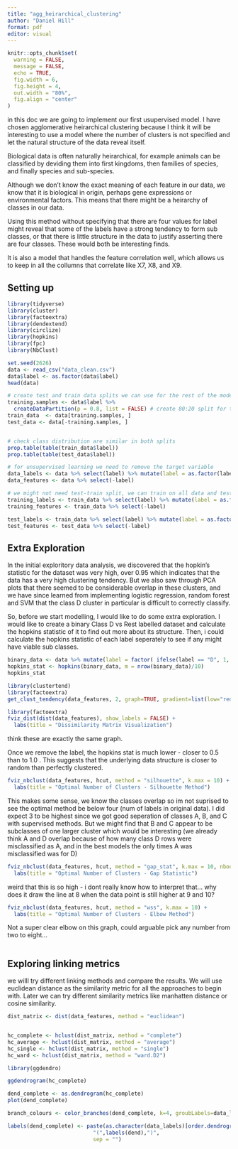 ```yaml
---
title: "agg_heirarchical_clustering"
author: "Daniel Hill"
format: pdf
editor: visual
---
```


```r
knitr::opts_chunk$set(
  warning = FALSE,
  message = FALSE,
  echo = TRUE,
  fig.width = 6,      
  fig.height = 4,     
  out.width = "80%",  
  fig.align = "center"
)
```


in this doc we are going to implement our first usupervised model. I have chosen agglomerative heirarchical clustering because I think it will be interesting to use a model where the number of clusters is not specified and let the natural structure of the data reveal itself. 

Biological data is often naturally heirarchical, for example animals can be classified by deviding them into first kingdoms, then families of species, and finally species and sub-species.

Although we don't know the exact meaning of each feature in our data, we know that it is biological in origin, perhaps gene expressions or environmental factors. This means that there might be a heirarchy of classes in our data. 

Using this method without specifying that there are four values for label might reveal that some of the labels have a strong tendency to form sub classes, or that there is little structure in the data to justify asserting there are four classes. These would both be interesting finds.

It is also a model that handles the feature correlation well, which allows us to keep in all the collumns that correlate like X7, X8, and X9. 

## Setting up

```r
library(tidyverse)  
library(cluster)   
library(factoextra)   
library(dendextend) 
library(circlize)
library(hopkins)       
library(fpc)            
library(NbClust)    
```


```r
set.seed(2626)
data <- read_csv("data_clean.csv")
data$label <- as.factor(data$label)
head(data)

# create test and train data splits we can use for the rest of the modelling
training.samples <- data$label %>% 
  createDataPartition(p = 0.8, list = FALSE) # create 80:20 split for train:test
train_data  <- data[training.samples, ]
test_data <- data[-training.samples, ]


# check class distribution are similar in both splits
prop.table(table(train_data$label))
prop.table(table(test_data$label))

# for unsupervised learning we need to remove the target variable 
data_labels <- data %>% select(label) %>% mutate(label = as.factor(label))
data_features <- data %>% select(-label)

# we might not need test-train split, we can train on all data and test with the original labels. but ill make them now in case
training_labels <- train_data %>% select(label) %>% mutate(label = as.factor(label))
training_features <- train_data %>% select(-label)

test_labels <- train_data %>% select(label) %>% mutate(label = as.factor(label))
test_features <- test_data %>% select(-label)


```


## Extra Exploration

In the initial exploritory data analysis, we discovered that the hopkin's statistic for the dataset was very high, over 0.95 which indicates that the data has a very high clustering tendency. But we also saw through PCA plots that there seemed to be considerable overlap in these clusters, and we have since learned from implementing logistic regression, random forest and SVM that the class D cluster in particular is difficult to correctly classify. 

So, before we start modelling, I would like to do some extra exploration. I would like to create a binary Class D vs Rest labelled dataset and calculate the hopkins statistic of it to find out more about its structure. Then, i could calculate the hopkins statistic of each label seperately to see if any might have viable sub classes.

```r

binary_data <- data %>% mutate(label = factor( ifelse(label == "D", 1, 0), levels = c(0, 1) ))
hopkins_stat <- hopkins(binary_data, m = nrow(binary_data)/10)
hopkins_stat
```
```r
library(clustertend)
library(factoextra)
get_clust_tendency(data_features, 2, graph=TRUE, gradient=list(low="red", mid="white", high="blue"))
```

```r
library(factoextra)
fviz_dist(dist(data_features), show_labels = FALSE) +
  labs(title = "Dissimilarity Matrix Visualization")
```
think these are exactly the same graph.

Once we remove the label, the hopkins stat is much lower - closer to 0.5 than to 1.0 . This suggests that the underlying data structure is closer to random than perfectly clustered.

```r
fviz_nbclust(data_features, hcut, method = "silhouette", k.max = 10) +
  labs(title = "Optimal Number of Clusters - Silhouette Method")
```
This makes some sense, we know the classes overlap so im not suprised to see the optimal method be below four (num of labels in original data). I did expect 3 to be highest since we got good seperation of classes A, B, and C with supervised methods. But we might find that B and C appear to be subclasses of one larger cluster which would be interesting (we already think A and D overlap because of how many class D rows were misclassified as A, and in the best models the only times A was misclassified was for D)


```r
fviz_nbclust(data_features, hcut, method = "gap_stat", k.max = 10, nboot = 50) +
  labs(title = "Optimal Number of Clusters - Gap Statistic")
```
weird that this is so high - i dont really know how to interpret that...
why does it draw the line at 8 when the data point is still higher at 9 and 10?

```r
fviz_nbclust(data_features, hcut, method = "wss", k.max = 10) +
  labs(title = "Optimal Number of Clusters - Elbow Method")
```
Not a super clear elbow on this graph, could arguable pick any number from two to eight...

```r

```




## Exploring linking metrics

we willl try different linking methods and compare the results. We will use euclidean distance as the similarity metric for all the approaches to begin with. Later we can try different similarity metrics like manhatten distance or cosine similarity. 


```r

dist_matrix <- dist(data_features, method = "euclidean")


hc_complete <- hclust(dist_matrix, method = "complete")
hc_average <- hclust(dist_matrix, method = "average")
hc_single <- hclust(dist_matrix, method = "single")
hc_ward <- hclust(dist_matrix, method = "ward.D2")
```

```r
library(ggdendro)

ggdendrogram(hc_complete)

```
```r
dend_complete <- as.dendrogram(hc_complete)
plot(dend_complete)
```

```r
branch_colours <- color_branches(dend_complete, k=4, groubLabels=data_labels)

labels(dend_complete) <- paste(as.character(data_labels)[order.dendrogram(dend)],
                           "(",labels(dend),")", 
                           sep = "")
```







